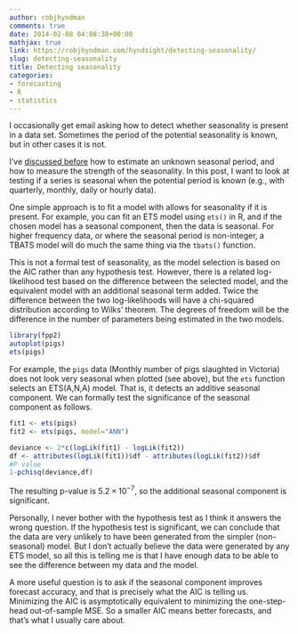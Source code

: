 ```yaml
---
author: robjhyndman
comments: true
date: 2014-02-08 04:08:38+00:00
mathjax: true
link: https://robjhyndman.com/hyndsight/detecting-seasonality/
slug: detecting-seasonality
title: Detecting seasonality
categories:
- forecasting
- R
- statistics
---
```


I occasionally get email asking how to detect whether seasonality is present in a data set. Sometimes the period of the potential seasonality is known, but in other cases it is not.

I've [discussed before](https://robjhyndman.com/hyndsight/tscharacteristics/) how to estimate an unknown seasonal period, and how to measure the strength of the seasonality. In this post, I want to look at testing if a series is seasonal when the potential period is known (e.g., with quarterly, monthly, daily or hourly data).<!-- more -->

One simple approach is to fit a model with allows for seasonality if it is present. For example, you can fit an ETS model using `ets()` in R, and if the chosen model has a seasonal component, then the data is seasonal. For higher frequency data, or where the seasonal period is non-integer, a TBATS model will do much the same thing via the `tbats()` function.

This is not a formal test of seasonality, as the model selection is based on the AIC rather than any hypothesis test. However, there is a related log-likelihood test based on the difference between the selected model, and the equivalent model with an additional seasonal term added. Twice the difference between the two log-likelihoods will have a chi-squared distribution according to Wilks' theorem. The degrees of freedom will be the difference in the number of parameters being estimated in the two models.

```r
library(fpp2)
autoplot(pigs)
ets(pigs)
```

For example, the `pigs` data (Monthly number of pigs slaughted in Victoria) does not look very seasonal when plotted (see above), but the `ets` function selects an ETS(A,N,A) model. That is, it detects an additive seasonal component. We can formally test the significance of the seasonal component as follows.


```r
fit1 <- ets(pigs)
fit2 <- ets(pigs, model="ANN")

deviance <- 2*c(logLik(fit1) - logLik(fit2))
df <- attributes(logLik(fit1))$df - attributes(logLik(fit2))$df
#P value
1-pchisq(deviance,df)
```

The resulting p-value is $5.2\times 10^{-7}$, so the additional seasonal component is significant.

Personally, I never bother with the hypothesis test as I think it answers the wrong question. If the hypothesis test is significant, we can conclude that the data are very unlikely to have been generated from the simpler (non-seasonal) model. But I don't actually believe the data were generated by any ETS model, so all this is telling me is that I have enough data to be able to see the difference between my data and the model.

A more useful question is to ask if the seasonal component improves forecast accuracy, and that is precisely what the AIC is telling us. Minimizing the AIC is asymptotically equivalent to minimizing the one-step-head out-of-sample MSE. So a smaller AIC means better forecasts, and that's what I usually care about.


